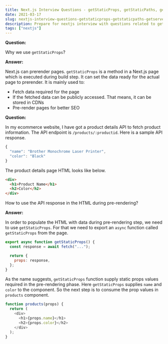 ```yaml
---
title: Next.js Interview Questions - getStaticProps, getStaticPaths, getServerSideProps
date: 2021-03-17
slug: nextjs-interview-questions-getstaticprops-getstaticpaths-getserversideprops
description: Prepare for nextjs interview with questions related to getstaticprops, getserversideprops.
tags: ["nextjs"]
---
```



**Question:**

Why we use `getStaticProps`?

**Answer:**

Next.js can prerender pages. `getStaticProps` is a method in a Next.js page which is executed during build step. It can set the data ready for the actual page to prerender. It is mainly used to:

- Fetch data required for the page
- If the fetched data can be publicly accessed. That means, it can be stored in CDNs
- Pre-render pages for better SEO

<Divider />

**Question:**

In my ecommerce website, I have got a product details API to fetch product information. The API endpoint is `/products/:productid`. Here is a sample API response.

```javascript
{
  "name": "Brother Monochrome Laser Printer",
  "color": "Black"
}
```

The product details page HTML looks like below.

```html
<div>
  <h1>Product Name</h1>
  <h2>Color</h2>
</div>
```

How to use the API response in the HTML during pre-rendering?

**Answer:**

In order to populate the HTML with data during pre-rendering step, we need to use `getStaticProps`. For that we need to export an `async` function called `getStaticProps` from the page.

```javascript
export async function getStaticProps() {
  const response = await fetch("...");

  return {
    props: response,
  };
}
```

As the name suggests, `getStaticProps` function supply static props values required in the pre-rendering phase. Here `getStaticProps` supplies `name` and `color` to the component. So the next step is to consume the prop values in `products` component.

```javascript
function products(props) {
  return (
    <div>
      <h1>{props.name}</h1>
      <h2>{props.color}</h2>
    </div>
  );
}
```
